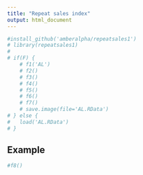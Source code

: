 ```yaml
---
title: "Repeat sales index"
output: html_document
---
```


```r
#install_github('amberalpha/repeatsales1')
# library(repeatsales1)
# 
# if(F) {
	# f1('AL')
	# f2()
	# f3()
	# f4()
	# f5()
	# f6()
	# f7()
	# save.image(file='AL.RData')
# } else {
# 	load('AL.RData')
# }

```

## Example


```r
#f8()
```


